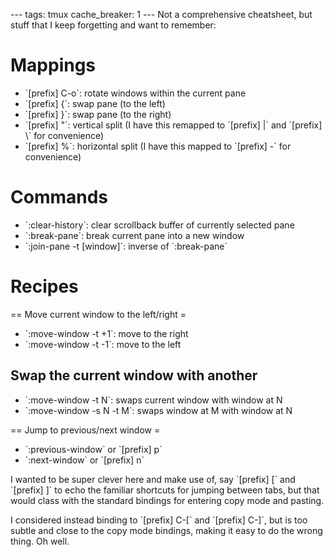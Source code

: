 ---
tags: tmux
cache_breaker: 1
---
Not a comprehensive cheatsheet, but stuff that I keep forgetting and want to remember:

= Mappings =

* `[prefix] C-o`: rotate windows within the current pane
* `[prefix] {`: swap pane (to the left)
* `[prefix] }`: swap pane (to the right)
* `[prefix] "`: vertical split (I have this remapped to `[prefix] |` and `[prefix] \` for convenience)
* `[prefix] %`: horizontal split (I have this mapped to `[prefix] -` for convenience)

= Commands =

* `:clear-history`: clear scrollback buffer of currently selected pane
* `:break-pane`: break current pane into a new window
* `:join-pane -t [window]`: inverse of `:break-pane`

= Recipes =

== Move current window to the left/right =

* `:move-window -t +1`: move to the right
* `:move-window -t -1`: move to the left

== Swap the current window with another ==

* `:move-window -t N`: swaps current window with window at N
* `:move-window -s N -t M`: swaps window at M with window at N

== Jump to previous/next window =

* `:previous-window` or `[prefix] p`
* `:next-window` or `[prefix] n`

I wanted to be super clever here and make use of, say `[prefix] [` and `[prefix] ]` to echo the familiar shortcuts for jumping between tabs, but that would class with the standard bindings for entering copy mode and pasting.

I considered instead binding to `[prefix] C-[` and `[prefix] C-]`, but is too subtle and close to the copy mode bindings, making it easy to do the wrong thing. Oh well.
